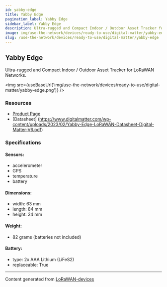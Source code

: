 ```yaml
---
id: yabby-edge
title: Yabby Edge
pagination_label: Yabby Edge
sidebar_label: Yabby Edge
description: Ultra-rugged and Compact Indoor / Outdoor Asset Tracker for LoRaWAN Networks.
image: img/use-the-network/devices/ready-to-use/digital-matter/yabby-edge.png
slug: /use-the-network/devices/ready-to-use/digital-matter/yabby-edge
---
```



## Yabby Edge

Ultra-rugged and Compact Indoor / Outdoor Asset Tracker for LoRaWAN Networks.

<img src={useBaseUrl('img/use-the-network/devices/ready-to-use/digital-matter/yabby-edge.png')} />

### Resources

- [Product Page](https://www.digitalmatter.com/our-devices/yabby-edge)
- [Datasheet] (https://www.digitalmatter.com/wp-content/uploads/2023/02/Yabby-Edge-LoRaWAN-Datasheet-Digital-Matter-V6.pdf)

### Specifications

#### Sensors:

- accelerometer
- GPS
- temperature
- battery

#### Dimensions:

- width: 63 mm
- length: 84 mm
- height: 24 mm

#### Weight:

- 82 grams (batteries not included)

#### Battery:

- type: 2x AAA Lithium (LiFeS2)
- replaceable: True

---

Content generated from [LoRaWAN-devices](https://github.com/TheThingsNetwork/lorawan-devices)

